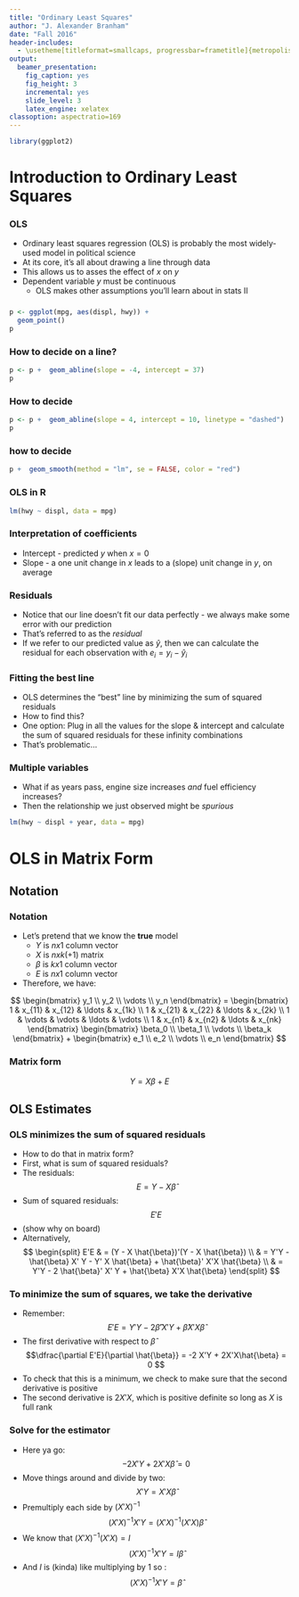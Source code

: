 ```yaml
---
title: "Ordinary Least Squares"
author: "J. Alexander Branham"
date: "Fall 2016"
header-includes: 
  - \usetheme[titleformat=smallcaps, progressbar=frametitle]{metropolis}
output: 
  beamer_presentation:
    fig_caption: yes
    fig_height: 3
    incremental: yes
    slide_level: 3
    latex_engine: xelatex
classoption: aspectratio=169
---
```


```r
library(ggplot2)
```

# Introduction to Ordinary Least Squares
### OLS
* Ordinary least squares regression (OLS) is probably the most
  widely-used model in political science 
* At its core, it's all about drawing a line through data
* This allows us to asses the effect of $x$ on $y$
* Dependent variable $y$ must be continuous 
    + OLS makes other assumptions you'll learn about in stats II

### 
```r
p <- ggplot(mpg, aes(displ, hwy)) +
  geom_point()
p
```

### How to decide on a line?
```r
p <- p +  geom_abline(slope = -4, intercept = 37)
p
```

### How to decide
```r
p <- p +  geom_abline(slope = 4, intercept = 10, linetype = "dashed")
p
```

### how to decide
```r
p +  geom_smooth(method = "lm", se = FALSE, color = "red")
```

### OLS in R

```r
lm(hwy ~ displ, data = mpg) 
```

### Interpretation of coefficients
* Intercept - predicted $y$ when $x=0$
* Slope - a one unit change in $x$ leads to a (slope) unit change in
  $y$, on average 


  
### Residuals
* Notice that our line doesn't fit our data perfectly - we always make
  some error with our prediction
* That's referred to as the *residual*
* If we refer to our predicted value as $\hat{y}$, then we can
  calculate the residual for each observation with $e_i = y_i - \hat{y}_i$

### Fitting the best line
* OLS determines the "best" line by minimizing the sum of squared
  residuals
* How to find this?
* One option: Plug in all the values for the slope & intercept and
  calculate the sum of squared residuals for these infinity
  combinations
* That's problematic... 

### Multiple variables
* What if as years pass, engine size increases *and* fuel efficiency
  increases?
* Then the relationship we just observed might be *spurious*

```r
lm(hwy ~ displ + year, data = mpg) 
```


# OLS in Matrix Form
## Notation
### Notation
* Let's pretend that we know the **true** model
    + $Y$ is $nx1$ column vector
    + $X$ is $nxk(+1)$ matrix 
    + $\beta$ is $kx1$ column vector
    + $E$ is $nx1$ column vector
* Therefore, we have:
\pause

$$
\begin{bmatrix}
y_1 \\
y_2 \\
\vdots \\
y_n
\end{bmatrix}
= 
\begin{bmatrix}
1 & x_{11} & x_{12} & \ldots & x_{1k} \\
1 & x_{21} & x_{22} & \ldots & x_{2k} \\
1 & \vdots & \vdots & \ldots & \vdots \\
1 & x_{n1} & x_{n2} & \ldots & x_{nk}
\end{bmatrix}
\begin{bmatrix}
\beta_0 \\
\beta_1 \\
\vdots \\
\beta_k
\end{bmatrix}
+ 
\begin{bmatrix}
e_1 \\
e_2 \\
\vdots \\
e_n
\end{bmatrix}
$$

### Matrix form
$$
Y = X\beta + E
$$

## OLS Estimates
### OLS **minimizes the sum of squared residuals**
* How to do that in matrix form? 
* First, what is sum of squared residuals?
* The residuals:
$$E = Y - X \hat{\beta}$$
* Sum of squared residuals:
$$E'E$$
* (show why on board)
* Alternatively, 
$$
\begin{split}
E'E & = (Y - X \hat{\beta})'(Y - X \hat{\beta}) \\
 & = Y'Y - \hat{\beta} X' Y - Y' X \hat{\beta} + \hat{\beta}' X'X \hat{\beta} \\
 & = Y'Y - 2 \hat{\beta}' X' Y + \hat{\beta} X'X \hat{\beta}
\end{split}
$$

### To **minimize** the sum of squares, we take the derivative
* Remember: 
$$E'E= Y'Y - 2 \hat{\beta}' X' Y + \hat{\beta} X'X \hat{\beta}$$
* The first derivative with respect to $\hat{\beta}$
$$\dfrac{\partial E'E}{\partial \hat{\beta}} = -2 X'Y + 2X'X\hat{\beta} = 0 $$
* To check that this is a minimum, we check to make sure that the second derivative is positive
* The second derivative is $2X'X$, which is positive definite so long as $X$ is full rank

### Solve for the estimator
* Here ya go:
$$-2 X'Y + 2X'X\hat{\beta} = 0 $$
* Move things around and divide by two:
$$X'Y =  X'X \hat{\beta}$$
* Premultiply each side by $(X'X)^{-1}$
$$(X'X)^{-1}X'Y = (X'X)^{-1}(X'X)\hat{\beta}$$
* We know that $(X'X)^{-1}(X'X)=I$
$$(X'X)^{-1}X'Y = I\hat{\beta}$$
* And $I$ is (kinda) like multiplying by 1 so :
$$(X'X)^{-1}X'Y = \hat{\beta}$$

